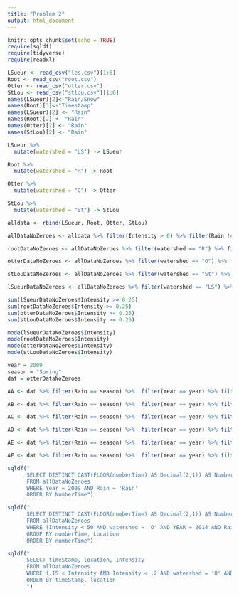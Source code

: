 ```yaml
---
title: "Problem 2"
output: html_document
---
```


```r
knitr::opts_chunk$set(echo = TRUE)
require(sqldf)
require(tidyverse)
require(readxl)
```

```r
LSueur <- read_csv("les.csv")[1:6]
Root <- read_csv("root.csv")
Otter <- read_csv("otter.csv")
StLou <- read_csv("stlou.csv")[1:6]
names(LSueur)[2]<-"Rain/Snow"
names(Root)[3]<-"Timestamp"
names(LSueur)[2] <- "Rain"
names(Root)[2] <- "Rain"
names(Otter)[2] <- "Rain"
names(StLou)[2] <- "Rain"


```

```r
LSueur %>%  
  mutate(watershed = "LS") -> LSueur

Root %>%  
  mutate(watershed = "R") -> Root

Otter %>%  
  mutate(watershed = "O") -> Otter

StLou %>%  
  mutate(watershed = "St") -> StLou

```


```r
alldata <- rbind(LSueur, Root, Otter, StLou)
```

```r
allDataNoZeroes <- alldata %>% filter(Intensity > 0) %>% filter(Rain != "Snow")

rootDataNoZeroes <- allDataNoZeroes %>% filter(watershed == "R") %>% filter(Rain != "Snow")

otterDataNoZeroes <- allDataNoZeroes %>% filter(watershed == "O") %>% filter(Rain != "Snow")

stLouDataNoZeroes <- allDataNoZeroes %>% filter(watershed == "St") %>% filter(Rain != "Snow")

lSueurDataNoZeroes <- allDataNoZeroes %>% filter(watershed == "LS") %>% filter(Rain != "Snow")

```

```r
sum(lSueurDataNoZeroes$Intensity >= 0.25)
sum(rootDataNoZeroes$Intensity >= 0.25)
sum(otterDataNoZeroes$Intensity >= 0.25)
sum(stLouDataNoZeroes$Intensity >= 0.25)

mode(lSueurDataNoZeroes$Intensity)
mode(rootDataNoZeroes$Intensity)
mode(otterDataNoZeroes$Intensity)
mode(stLouDataNoZeroes$Intensity)
```
```r
year = 2009
season = "Spring"
dat = otterDataNoZeroes

AA <- dat %>% filter(Rain == season) %>%  filter(Year == year) %>% filter(Intensity <= .1)

AB <- dat %>% filter(Rain == season) %>%  filter(Year == year) %>% filter(Intensity > .1) %>% filter(Intensity <= .15)

AC <- dat %>% filter(Rain == season) %>%  filter(Year == year) %>% filter(Intensity > .15) %>% filter(Intensity <= .2)

AD <- dat %>% filter(Rain == season) %>%  filter(Year == year) %>% filter(Intensity > .2) %>% filter(Intensity <= .25)

AE <- dat %>% filter(Rain == season) %>%  filter(Year == year) %>% filter(Intensity > .25) %>% filter(Intensity <= .5)

AF <- dat %>% filter(Rain == season) %>%  filter(Year == year) %>% filter(Intensity > .5)
```



```r
sqldf("
      SELECT DISTINCT CAST(FLOOR(numberTime) AS Decimal(2,1)) AS NumberTime
      FROM allDataNoZeroes
      WHERE Year = 2009 AND Rain = 'Rain'
      ORDER BY NumberTime")
```

```r
sqldf("
      SELECT DISTINCT CAST(FLOOR(numberTime) AS Decimal(2,1)) AS NumberTime, location, watershed
      FROM allDataNoZeroes
      WHERE (Intensity < 50 AND watershed = 'O' AND YEAR = 2014 AND Rain = 'Rain')
      GROUP BY numberTime, Location 
      ORDER BY numberTime")
```


```r
sqldf("
      SELECT timeStamp, location, Intensity
      FROM allDataNoZeroes
      WHERE (.15 < Intensity AND Intensity < .2 AND watershed = 'O' AND YEAR = 2014 AND Rain = 'Rain')
      ORDER BY timeStamp, location
      ")
  
```



